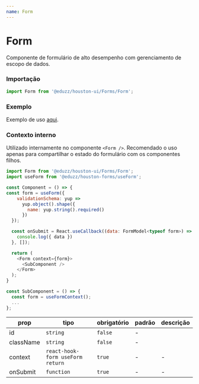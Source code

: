 ```yaml
---
name: Form
---
```




# Form

Componente de formulário de alto desempenho com gerenciamento de escopo de dados.

### Importação

```js
import Form from '@eduzz/houston-ui/Forms/Form';
```

### Exemplo

Exemplo de uso [aqui](/houston/forms/example).

### Contexto interno

Utilizado internamente no componente `<Form />`. Recomendado o uso apenas para compartilhar o estado do formulário com os componentes filhos.

```js
import Form from '@eduzz/houston-ui/Forms/Form';
import useForm from '@eduzz/houston-forms/useForm';

const Component = () => {
const form = useForm({
    validationSchema: yup =>
      yup.object().shape({
        name: yup.string().required()
      })
  });

  const onSubmit = React.useCallback((data: FormModel<typeof form>) => {
    console.log({ data })
  }, []);

  return (
    <Form context={form}>
      <SubComponent />
    </Form>
  );
}

const SubComponent = () => {
  const form = useFormContext();
  ...
};
```

| prop      | tipo                             | obrigatório | padrão | descrição |
| --------- | -------------------------------- | ----------- | ------ | --------- |
| id        | `string`                         | `false`     | -      |           |
| className | `string`                         | `false`     | -      |           |
| context   | `react-hook-form useForm return` | `true`      | -      | -         |
| onSubmit  | `function`                       | `true`      | -      | -         |
